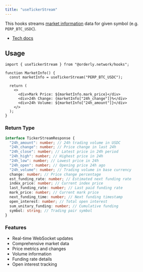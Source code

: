 ```yaml
---
title: "useTickerStream"
---
```


This hooks streams [market information](/sdks/tech-doc/interfaces/orderly_network_types.API.MarketInfo) data for given symbol (e.g. `PERP_BTC_USDC`).

- [Tech docs](/sdks/tech-doc/modules/orderly_network_hooks#usetickerstream)

## Usage

```tsx
import { useTickerStream } from "@orderly.network/hooks";

function MarketInfo() {
  const marketInfo = useTickerStream("PERP_BTC_USDC");

  return (
    <>
      <div>Mark Price: ${marketInfo.mark_price}</div>
      <div>24h Change: {marketInfo["24h_change"]}%</div>
      <div>24h Volume: ${marketInfo["24h_amount"]}</div>
    </>
  );
}
```

### Return Type

```typescript
interface TickerStreamResponse {
  "24h_amount": number; // 24h trading volume in USDC
  "24h_change": number; // Price change in last 24h
  "24h_close": number; // Latest price in 24h period
  "24h_high": number; // Highest price in 24h
  "24h_low": number; // Lowest price in 24h
  "24h_open": number; // Opening price 24h ago
  "24h_volume": number; // Trading volume in base currency
  change: number; // Price change percentage
  est_funding_rate: number; // Estimated next funding rate
  index_price: number; // Current index price
  last_funding_rate: number; // Last paid funding rate
  mark_price: number; // Current mark price
  next_funding_time: number; // Next funding timestamp
  open_interest: number; // Total open interest
  sum_unitary_funding: number; // Cumulative funding
  symbol: string; // Trading pair symbol
}
```

### Features

- Real-time WebSocket updates
- Comprehensive market data
- Price metrics and changes
- Volume information
- Funding rate details
- Open interest tracking

